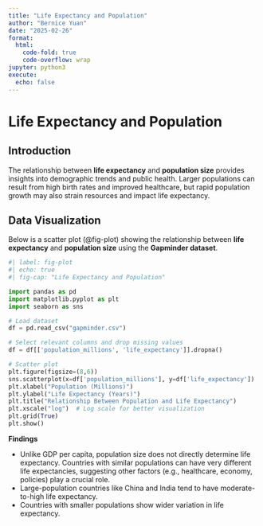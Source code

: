 ```yaml
---
title: "Life Expectancy and Population"
author: "Bernice Yuan"
date: "2025-02-26"
format:
  html:
    code-fold: true
    code-overflow: wrap
jupyter: python3
execute: 
  echo: false
---
```


# Life Expectancy and Population

## Introduction
The relationship between **life expectancy** and **population size** provides insights into demographic trends and public health. Larger populations can result from high birth rates and improved healthcare, but rapid population growth may also strain resources and impact life expectancy.

## **Data Visualization**
Below is a scatter plot (@fig-plot) showing the relationship between **life expectancy** and **population size** using the **Gapminder dataset**.

```python
#| label: fig-plot
#| echo: true
#| fig-cap: "Life Expectancy and Population"

import pandas as pd
import matplotlib.pyplot as plt
import seaborn as sns

# Load dataset
df = pd.read_csv("gapminder.csv")

# Select relevant columns and drop missing values
df = df[['population_millions', 'life_expectancy']].dropna()

# Scatter plot
plt.figure(figsize=(8,6))
sns.scatterplot(x=df['population_millions'], y=df['life_expectancy'])
plt.xlabel("Population (Millions)")
plt.ylabel("Life Expectancy (Years)")
plt.title("Relationship Between Population and Life Expectancy")
plt.xscale("log")  # Log scale for better visualization
plt.grid(True)
plt.show()
```

**Findings**

* Unlike GDP per capita, population size does not directly determine life expectancy. Countries with similar populations can have very different life expectancies, suggesting other factors (e.g., healthcare, economy, policies) play a crucial role.
* Large-population countries like China and India tend to have moderate-to-high life expectancy.
* Countries with smaller populations show wider variation in life expectancy.